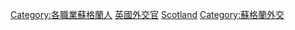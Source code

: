 [[Category:各職業蘇格蘭人|Category:各職業蘇格蘭人]]
[[Category:英國外交官|]]
[[Category:已不存在國家的外交官|Scotland]]
[[Category:蘇格蘭外交|Category:蘇格蘭外交]]